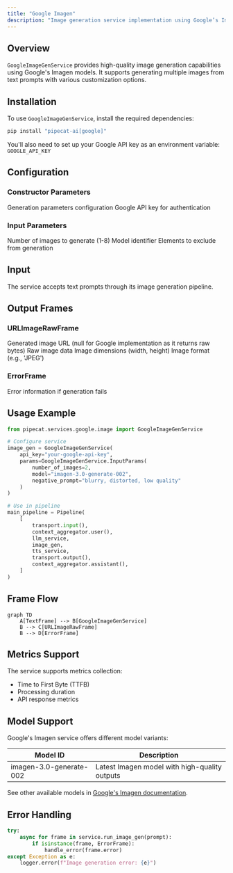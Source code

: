```yaml
---
title: "Google Imagen"
description: "Image generation service implementation using Google’s Imagen models"
---
```


## Overview

`GoogleImageGenService` provides high-quality image generation capabilities using Google's Imagen models. It supports generating multiple images from text prompts with various customization options.

## Installation

To use `GoogleImageGenService`, install the required dependencies:

```bash
pip install "pipecat-ai[google]"
```

You'll also need to set up your Google API key as an environment variable: `GOOGLE_API_KEY`

## Configuration

### Constructor Parameters

<ParamField path="params" type="InputParams" default="InputParams()">
  Generation parameters configuration
</ParamField>

<ParamField path="api_key" type="str" required>
  Google API key for authentication
</ParamField>

### Input Parameters

<ParamField path="number_of_images" type="int" default="1">
  Number of images to generate (1-8)
</ParamField>

<ParamField path="model" type="str" default="imagen-3.0-generate-002">
  Model identifier
</ParamField>

<ParamField path="negative_prompt" type="str" default="None">
  Elements to exclude from generation
</ParamField>

## Input

The service accepts text prompts through its image generation pipeline.

## Output Frames

### URLImageRawFrame

<ParamField path="url" type="string">
  Generated image URL (null for Google implementation as it returns raw bytes)
</ParamField>

<ParamField path="image" type="bytes">
  Raw image data
</ParamField>

<ParamField path="size" type="tuple">
  Image dimensions (width, height)
</ParamField>

<ParamField path="format" type="string">
  Image format (e.g., 'JPEG')
</ParamField>

### ErrorFrame

<ParamField path="error" type="string">
  Error information if generation fails
</ParamField>

## Usage Example

```python
from pipecat.services.google.image import GoogleImageGenService

# Configure service
image_gen = GoogleImageGenService(
    api_key="your-google-api-key",
    params=GoogleImageGenService.InputParams(
        number_of_images=2,
        model="imagen-3.0-generate-002",
        negative_prompt="blurry, distorted, low quality"
    )
)

# Use in pipeline
main_pipeline = Pipeline(
    [
        transport.input(),
        context_aggregator.user(),
        llm_service,
        image_gen,
        tts_service,
        transport.output(),
        context_aggregator.assistant(),
    ]
)
```

## Frame Flow

```mermaid
graph TD
    A[TextFrame] --> B[GoogleImageGenService]
    B --> C[URLImageRawFrame]
    B --> D[ErrorFrame]
```

## Metrics Support

The service supports metrics collection:

- Time to First Byte (TTFB)
- Processing duration
- API response metrics

## Model Support

Google's Imagen service offers different model variants:

| Model ID                | Description                                   |
| ----------------------- | --------------------------------------------- |
| imagen-3.0-generate-002 | Latest Imagen model with high-quality outputs |

See other available models in [Google's Imagen documentation](https://cloud.google.com/vertex-ai/generative-ai/docs/model-reference/imagen-api).

## Error Handling

```python
try:
    async for frame in service.run_image_gen(prompt):
        if isinstance(frame, ErrorFrame):
            handle_error(frame.error)
except Exception as e:
    logger.error(f"Image generation error: {e}")
```
